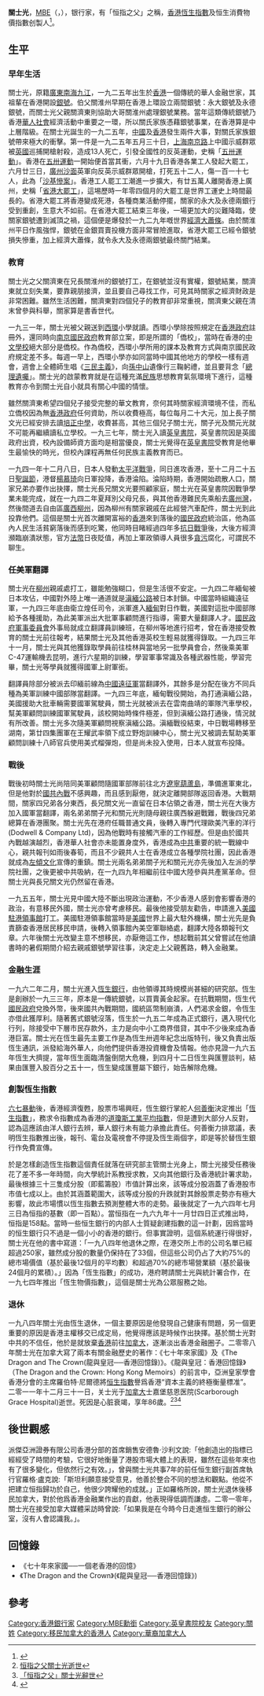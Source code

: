 '''關士光'''，[[MBE|MBE]]（{{Lang|en|'''Stanley Kwan Shi-kuang'''}}，{{bd|1925年|1月10日|2011年|12月31日|Kwan, Stanley}}），银行家，有「恒指之父」之稱，[[香港|香港]][[恆生指數|恆生指數]]及恒生消費物價指數创製人<ref>{{cite news |title=86岁关士光的《龙与皇冠—香港记忆》 |url=https://web.archive.org/web/20200210150926/http://dailynews.sina.com/gb/news/usa/uslocal/singtao/20110127/08212191600.html |accessdate=2020-02-10 |work=星岛日报 |date=2011-01-27 |archiveurl=https://web.archive.org/web/20200210150926/http://dailynews.sina.com/gb/news/usa/uslocal/singtao/20110127/08212191600.html |archivedate=2020-02-10}}</ref>。

==生平==

===早年生活===

關士光，原籍[[廣東|廣東]][[南海區|南海]][[九江鎮_(佛山市)|九江]]，一九二五年出生於[[香港|香港]]一個傳統的華人金融世家，其祖輩在香港開設[[銀號|銀號]]。伯父關淮州早期在香港上環設立兩間銀號：永大銀號及永德銀號，而關士光父親關濟東則協助大哥關淮州處理銀號業務。當年這類傳統銀號乃香港[[華人社會|華人社會]]經濟活動中重要之一環，所以關氏家族憑藉銀號事業，在香港算是中上層階級。在關士光誕生的一九二五年，[[中國|中國]]及[[香港|香港]]發生兩件大事，對關氏家族銀號帶來極大的衝擊。第一件是一九二五年五月三十日，[[上海|上海]][[南京路|南京路]]上中國示威群眾被[[英國|英國]]巡捕開槍射殺，造成13人死亡，引發全國性的反英運動，史稱「[[五卅運動|五卅運動]]」。香港在[[五卅運動|五卅運動]]一開始便首當其衝，六月十九日香港各業工人發起大罷工，六月廿三日，[[廣州|廣州]][[沙面|沙面]]英軍向反英示威群眾開槍，打死五十二人，傷一百一十七人，此為「[[沙基慘案|沙基慘案]]」。香港工人罷工工潮進一步擴大，有廿五萬人離開香港上廣州，史稱「[[省港大罷工|省港大罷工]]」，這埸歷時一年零四個月的大罷工是世界工運史上時間最長的。省港大罷工將香港變成死港，各種商業活動停擺，關家的永大及永德兩銀行受到重創，生意大不如前。在省港大罷工結束三年後，一場更加大的災難降臨，使關家銀號遭到滅頂之禍，這個便是爆發於一九二九年嘅世界[[經濟大蕭條|經濟大蕭條]]。由於關淮州平日作風強悍，銀號在金銀買賣投機方面非常冒險進取，省港大罷工已經令銀號損失慘重，加上經濟大蕭條，就令永大及永德兩銀號最终關門結業。

===教育===

關士光之父關濟東在兄長關淮州的銀號打工，在銀號並沒有實權，銀號結業，關濟東就立刻失業，要靠親朋接濟，並且要自己尋找工作，可見其時關家之經濟財政是非常困難。雖然生活困難，關濟東對四個兒子的教育卻非常重視，關濟東父親在清末曾參與科舉，關家算是書香世代。

一九三一年，關士光被父親送到[[西環|西環]]小學就讀。西環小學除按照規定在[[香港政府|香港政府]]註冊外，還同時向[[南京|南京]][[國民政府|國民政府]]教育部立案，即是所謂的「僑校」，當時在香港的[[中文學校|中文學校]]絕大部分是僑校。作為僑校，西環小學所用的課本及教育方式與南京國民政府規定差不多。每週一早上，西環小學亦如同當時中國其他地方的學校一樣有週會，週會上全體師生唱《[[三民主義|三民主義]]》，向[[孫中山|孫中山]]遺像行三鞠躬禮，並且要背念「[[總理遺囑|總理遺囑]]」。關士光的啟蒙教育就是在這種充滿[[民族|民族]]思想教育氣氛環境下進行，這種教育亦令到關士光自小就具有關心中國的情懷。

雖然關濟東希望四個兒子接受完整的華文教育，奈何其時關家經濟環境不佳，而私立僑校因為無[[香港政府|香港政府]]任何資助，所以收費極高，每位每月二十大元，加上長子關文光已經安排去讀[[培正中學|培正中學]]，收費甚高，其他三個兒子關士光，關子光及關元光就不可能再繼續讀私立學校。一九三七年，關士光入讀[[英皇書院|英皇書院]]，英皇書院因是英國政府出資，校內設備師資方面均是相當優良，關士光覺得在[[英皇書院|英皇書院]]受教育是他畢生最愉快的時光，但校內課程再無任何民族主義教育而已。

一九四一年十二月八日，日本人發動[[太平洋戰爭|太平洋戰爭]]，同日進攻香港，至十二月二十五日[[聖誕節|聖誕節]]，港督[[楊慕琦|楊慕琦]]向日軍投降，香港淪陷。淪陷時期，香港開始疏散人口，關家兄弟亦要作出抉擇，關士光長兄關文光要照顧家庭，關士光在英皇書院因戰爭學業未能完成，就在一九四二年夏拜別父母兄長，與其他香港難民先乘船去[[廣州灣|廣州灣]]，然後間道去自由區[[廣西|廣西]][[柳州|柳州]]，因為柳州有關家親戚在此經營汽車配件，關士光到此投靠他們。這個是關士光首次離開富裕的[[香港|香港]]來到落後的[[國民政府|國民政府]]統治區，他為區內人民生活貧窮落後而感到吃驚，他同時目睹經過四年多[[抗日戰爭|抗日戰爭]]後，大後方經濟瀕臨崩潰狀態，官方[[法幣|法幣]]日夜貶值，再加上軍政領導人員很多[[貪污|貪污]]腐化，可謂民不聊生。

===任美軍翻譯===

關士光在[[柳州|柳州]]親戚處打工，雖能勉強糊口，但是生活很不安定。一九四二年緬甸被日本攻佔，中國對外陸上唯一通道就是[[滇緬公路|滇緬公路]]被日本封鎖。中國當時組織遠征軍，一九四三年底由衛立煌任司令，派軍進入[[緬甸|緬甸]]對日作戰，美國對這批中國部隊給予各種援助，為此美軍派出大批軍事顧問進行指導，需要大量翻譯人才。[[國民政府軍事委員會|國民政府軍事委員會]]外事局就成立翻譯員訓練班，在柳州等地進行招考，曾在香港接受教育的關士光前往報考，結果關士光及其他香港英校生輕易就獲得錄取。一九四三年十一月，關士光與其他獲錄取學員前往桂林與當地另一批學員會合，然後乘美軍C-47運輸機去昆明，進行六星期的訓練，學習軍事常識及各種武器性能，學習完畢，關士光等學員就獲得國軍上尉軍銜。

翻譯員除部分被派去印緬前線為[[中國遠征軍|中國遠征軍]]當翻譯外，其餘多是分配在後方不同兵種為美軍訓練中國部隊當翻譯。一九四三年底，緬甸戰役開始，為打通滇緬公路，美國援助大批車輛需要國軍駕駛員，關士光就被派去在雲南曲靖的軍隊汽車學校，幫美軍顧問訓練國軍駕駛員，該校開始時條件極差，但到滇緬公路打通後，情況就有所改善。關士光多次隨美軍顧問視察滇緬公路。滇緬戰役結束，中日戰場轉移至湖南，第廿四集團軍在王耀武率領下成立野炮訓練中心，關士光又被調去幫助美軍顧問訓練十八師官兵使用美式榴彈炮，但是尚未投入使用，日本人就宣布投降。

===戰後===

戰後初時關士光尚陪同美軍顧問隨國軍部隊前往北方[[遼寧|遼寧]][[葫蘆島|葫蘆島]]，準備進軍東北，但是他對於[[國共內戰|國共內戰]]不感興趣，而且感到厭倦，就決定離開部隊返回香港。大戰期間，關家四兄弟各分東西，長兄關文光一直留在日本佔領之香港，關士光在大後方加入國軍當翻譯，兩名弟弟關子光和關元光則隨母親往廣西躲避戰難，戰後四兄弟總算在香港團聚。關士光先在港府任職普通文員，後轉入專門代理歐美汽車的洋行(Dodwell & Company Ltd)，因為他戰時有接觸汽車的工作經歷。但是由於國共內戰越演越烈，香港華人社會亦未能置身度外，香港成為[[中共|中共]]重要的統一戰線中心，親共報刊如雨後春筍，而且不少親共人士在香港成立各種學院社團，因此香港就成為[[左傾文化|左傾文化]]宣傳的重鎮。關士光兩名弟弟關子光和關元光亦先後加入左派的學院社團，之後更被中共吸納，在一九四九年相繼前往中國大陸參與共產黨革命。但關士光與長兄關文光仍然留在香港。

一九五五年，關士光見中國大陸不斷出現政治運動，不少香港人感到會影響香港的政治，有意移民外國，關士光亦曾考慮移民。最後他接受朋友勸告，申請進入[[美國駐港領事館|美國駐港領事館]]打工。美國駐港領事館當時是[[美國|美國]]世界上最大駐外機構，關士光先是負責篩查香港居民移民申請，後轉入領事館內美空軍聯絡處，翻譯大陸各類報刊文章。六年後關士光改變主意不想移民，亦厭倦這工作，想起戰前其父曾嘗試在他讀書時的暑假期間介紹去親戚銀號學習往事，決定走上父親舊路，轉入金融業。

===金融生涯===

一九六二年二月，關士光進入[[恆生銀行|恆生銀行]]，由他領導其時規模尚甚細的研究部。恆生是創辦於一九三三年，原本是一傳統銀號，以買賣黃金起家。在抗戰期間，恆生代[[國民政府|國民政府]]兌換外幣，後來國共內戰期間，國統區幣制崩潰，人們渴求金銀，令恆生亦借此獲厚利。隨著舊式銀號沒落，恆生於一九五二年成為正式銀行，邁入現代化行列，除接受中下層市民存款外，主力是向中小工商界借貸，其中不少後來成為香港巨富。關士光在恆生最先主要工作是為恆生卅週年紀念出版特刊，後又負責出版恆生通訊，派發給海外華人，向他們提供香港投資機會及情報。他亦見證一九六五年恆生大擠提，當年恆生面臨清盤倒閉大危機，到四月十二日恆生與匯豐談判，結果由匯豐入股百分之五十一，恆生變成匯豐屬下銀行，始告解除危機。

===創製恆生指數===

[[六七暴動|六七暴動]]後，香港經濟復甦，股票市場興旺，恆生銀行掌舵人[[何善衡|何善衡]]決定推出「[[恆生指數|恆生指數]]」，務求令指數成為香港的[[道瓊斯工業平均指數|道瓊斯工業平均指數]]，但是遭到大部分人反對，認為這應該由洋人銀行去辨，華人銀行未有能力承擔此責任。何善衡力排眾議，表明恆生指數推出後，報刊、電台及電視會不停提及恆生兩個字，即是等於替恆生銀行作免費宣傳。

於是怎樣創造恆生指數這個責任就落在研究部主管關士光身上，關士光接受任務後花了差不多一年時間，向大學統計系教授求教，又向其他銀行及香港統計署求助，最後根據三十三隻成分股（即藍籌股）市值計算出來，該等成分股涵蓋了香港股市市值七成以上。由於其涵蓋範圍大，該等成分股的升跌就對其餘股票走勢亦有極大影響，故此市場慣以恆生指數去預測整體大市的走勢。最後就定了一九六四年七月三日為恒指的基數（即一百點）。當恒指在一九六九年十一月廿四日正式推出時，恒指是158點。當時一些恒生銀行的内部人士質疑創建指數的這一計劃，因爲當時的恒生銀行只不過是一個小小的香港的銀行。但事實證明，這個系統運行得很好，關士光在他的書中寫道：「一九八四年他退休之際，在港交所上市的公司名單已經超過250家，雖然成分股的數量仍保持在了33個，但這些公司仍占了大約75%的總市場價值（基於最後12個月的平均數）和超過70%的總市場營業額（基於最後24個月的累積）。」因為「恆生指數」的成功，港府聘請關士光與統計署合作，在一九七四年推出「恆生物價指數」，這個是關士光為公眾服務之始。

===退休===

一九八四年關士光由恆生退休，一個主要原因是他發現自己健康有問題，另一個更重要的原因是香港主權移交已成定局，他覺得應該是時候作出抉擇。基於關士光對中共的不信任，他於是就放棄[[香港|香港]]前往[[加拿大|加拿大]]，逐漸淡出香港金融圈子。二零零八年關士光在加拿大寫了兩本有關金融歷史的著作：《七十年來家國》及《The Dragon and The Crown(龍與皇冠──香港回憶錄)》。《龍與皇冠：香港回憶錄》（The Dragon and the Crown: Hong Kong Memoirs）的前言中，亞洲皇家學會香港分會的主席羅伯特·尼爾德將[[恒生指數|恒生指數]]譽爲香港“資本主義的終極衡量標准”。二零一一年十二月三十一日，关士光于[[加拿大|加拿大]]士嘉堡慈恩医院(Scarborough Grace Hospital)逝世。死因是心脏衰竭，享年86歲。<ref>[http://www.mpfinance.com/htm/Finance/20120107/News/eb_ebe1.htm 恒指之父關士光逝世]</ref><ref>[http://www.singpao.com/NewsArticle.aspx?NewsID=213521&Lang=tc 「恒指之父」關士光辭世]{{dead link|date=2018年5月 |bot=InternetArchiveBot |fix-attempted=yes }}</ref><ref>{{Cite web |url=http://news.singtao.ca/toronto/2012-01-05/city1325755248d3629731.html |title=香港恆生指數創辦人.關士光病逝多倫多 |access-date=2012-01-07 |archive-url=https://web.archive.org/web/20120110210119/http://news.singtao.ca/toronto/2012-01-05/city1325755248d3629731.html |archive-date=2012-01-10 |dead-url=yes }}</ref>

==後世觀感==

派傑亞洲證券有限公司香港分部的首席銷售安德魯·沙利文說:「他創造出的指標已經經受了時間的考驗，它很好地衡量了港股市場大體上的表現，雖然在這些年來也有了很多變化，但依然行之有效。」，曾與關士光共事7年的前任恒生銀行副首席執行官羅格·盧克說:「斯坦利願意接受意見，他善於整合不同的想法和觀點。他從不把建立恒指歸功於自己，他很少誇耀他的成就。」正如羅格所說，關士光退休後移民加拿大，對於他爲香港金融業作出的貢獻，他表現得低調而謙虛。二零一零年，關士光在接受加拿大媒體采訪時曾說:「如果我是在今時今日走進恒生銀行的辦公室，沒有人會認識我。」。

==回憶錄==
* 《七十年來家國──一個老香港的回憶》
* 《The Dragon and the Crown》(《龍與皇冠──香港回憶錄》)

== 參考 ==
{{reflist}}

{{DEFAULTSORT:Kwan, Stanley}}
[[Category:香港銀行家|Category:香港銀行家]]
[[Category:MBE勳銜|Category:MBE勳銜]]
[[Category:英皇書院校友|Category:英皇書院校友]]
[[Category:關姓|Category:關姓]]
[[Category:移民加拿大的香港人|Category:移民加拿大的香港人]]
[[Category:華裔加拿大人|Category:華裔加拿大人]]